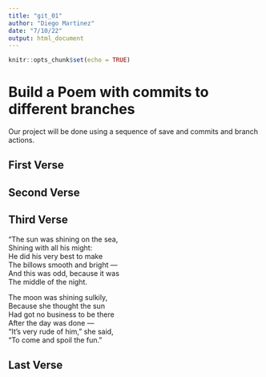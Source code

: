 ```yaml
---
title: "git_01"
author: "Diego Martinez"
date: "7/10/22"
output: html_document
---
```


```r
knitr::opts_chunk$set(echo = TRUE)
```
# Build a Poem with commits to different branches
Our project will be done using a sequence of save and commits and branch actions.
<!-- Do not modify or change any text in "!--" bracketed areas such as this --- these are instructions to
you, if you change any of this the git program will notice it and compromise your git merging strategy !-->

## First Verse 
<!--Put the first five lines of a poem by Lewis Carrol in this section!-->

## Second Verse
<!--Put the first five lines of a poem by Robert Frost here!-->

## Third Verse


"The sun was shining on the sea,       
      Shining with all his might:       
He did his very best to make         
      The billows smooth and bright —      
And this was odd, because it was     
      The middle of the night.      

The moon was shining sulkily,    
      Because she thought the sun    
Had got no business to be there    
      After the day was done —    
"It's very rude of him," she said,     
      "To come and spoil the fun."       



<!--Put the first two verses of The Walrus and the Carpenter here!-->

## Last Verse
<!--Put a short poem of your choice 8-20 lines,here!-->

